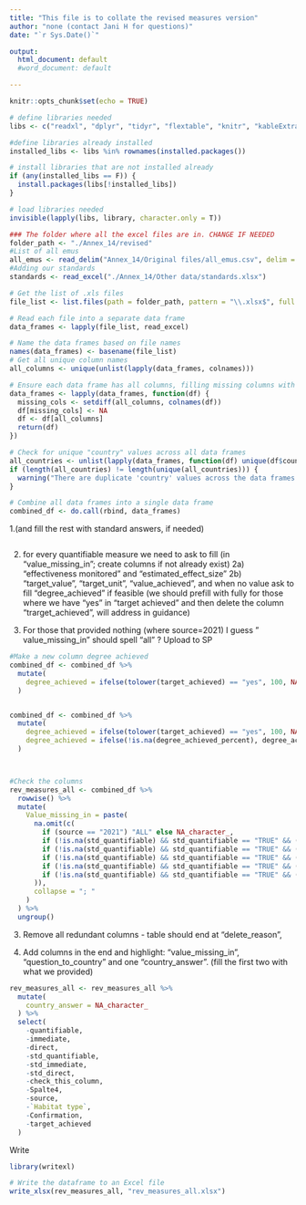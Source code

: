 ```yaml
---
title: "This file is to collate the revised measures version"
author: "none (contact Jani H for questions)"
date: "`r Sys.Date()`"

output:
  html_document: default
  #word_document: default

---
```


```r
knitr::opts_chunk$set(echo = TRUE)

# define libraries needed
libs <- c("readxl", "dplyr", "tidyr", "flextable", "knitr", "kableExtra", "officer", "readr", "tibble") 

#define libraries already installed
installed_libs <- libs %in% rownames(installed.packages())

# install libraries that are not installed already
if (any(installed_libs == F)) {
  install.packages(libs[!installed_libs])
}

# load libraries needed
invisible(lapply(libs, library, character.only = T))

```


```r

### The folder where all the excel files are in. CHANGE IF NEEDED
folder_path <- "./Annex_14/revised"
#List of all emus
all_emus <- read_delim("Annex_14/Original files/all_emus.csv", delim = ";", escape_double = FALSE, trim_ws = TRUE)
#Adding our standards
standards <- read_excel("./Annex_14/Other data/standards.xlsx")

# Get the list of .xls files
file_list <- list.files(path = folder_path, pattern = "\\.xlsx$", full.names = TRUE)

# Read each file into a separate data frame
data_frames <- lapply(file_list, read_excel)

# Name the data frames based on file names
names(data_frames) <- basename(file_list)
# Get all unique column names
all_columns <- unique(unlist(lapply(data_frames, colnames)))

# Ensure each data frame has all columns, filling missing columns with NA
data_frames <- lapply(data_frames, function(df) {
  missing_cols <- setdiff(all_columns, colnames(df))
  df[missing_cols] <- NA
  df <- df[all_columns]
  return(df)
})

# Check for unique "country" values across all data frames
all_countries <- unlist(lapply(data_frames, function(df) unique(df$country)))
if (length(all_countries) != length(unique(all_countries))) {
  warning("There are duplicate 'country' values across the data frames.")
}

# Combine all data frames into a single data frame
combined_df <- do.call(rbind, data_frames)

```

1.(and fill the rest with standard answers, if needed)
```r

```

2. for every quantifiable measure we need to ask to fill (in "value_missing_in"; create columns if not already exist)
  2a) "effectiveness monitored" and "estimated_effect_size"
  2b) "target_value", "target_unit", "value_achieved", and when no value ask to fill "degree_achieved" if feasible (we should prefill with fully for those where we have "yes" in "target achieved" and then delete the column "trarget_achieved", will address in guidance) 

5. For those that provided nothing (where source=2021)  I guess " value_missing_in" should spell "all" ?
Upload to SP

```r
#Make a new column degree achieved
combined_df <- combined_df %>%
  mutate(
    degree_achieved = ifelse(tolower(target_achieved) == "yes", 100, NA_real_)
  )


combined_df <- combined_df %>%
  mutate(
    degree_achieved = ifelse(tolower(target_achieved) == "yes", 100, NA_real_),
    degree_achieved = ifelse(!is.na(degree_achieved_percent), degree_achieved_percent, degree_achieved)
  )



#Check the columns
rev_measures_all <- combined_df %>%
  rowwise() %>%
  mutate(
    Value_missing_in = paste(
      na.omit(c(
        if (source == "2021") "ALL" else NA_character_,
        if (!is.na(std_quantifiable) && std_quantifiable == "TRUE" && (is.na(effectiveness_monitored) || effectiveness_monitored == "")) "effectiveness_monitored" else NA_character_,
        if (!is.na(std_quantifiable) && std_quantifiable == "TRUE" && (is.na(target_value) || target_value == "")) "target_value" else NA_character_,
        if (!is.na(std_quantifiable) && std_quantifiable == "TRUE" && (is.na(estimated_effect_size) || estimated_effect_size == "")) "estimated_effect_size" else NA_character_,
        if (!is.na(std_quantifiable) && std_quantifiable == "TRUE" && (is.na(target_unit) || target_unit == "")) "target_unit" else NA_character_,
        if (!is.na(std_quantifiable) && std_quantifiable == "TRUE" && (is.na(value_achieved) || value_achieved == "") && (is.na(degree_achieved) || degree_achieved == "")) "degree_achieved" else NA_character_
      )),
      collapse = "; "
    )
  ) %>%
  ungroup()
```

3. Remove all redundant columns - table should end at  "delete_reason",

4. Add columns in the end and highlight: "value_missing_in", "question_to_country" and one "country_answer". (fill the first two with what we provided)


```r
rev_measures_all <- rev_measures_all %>%
  mutate(
    country_answer = NA_character_
  ) %>%
  select(
    -quantifiable,
    -immediate,
    -direct,
    -std_quantifiable,
    -std_immediate,
    -std_direct,
    -check_this_column,
    -Spalte4,
    -source,
    -`Habitat type`,
    -Confirmation,
    -target_achieved
  )
```

Write

```r
library(writexl)

# Write the dataframe to an Excel file
write_xlsx(rev_measures_all, "rev_measures_all.xlsx")
```


